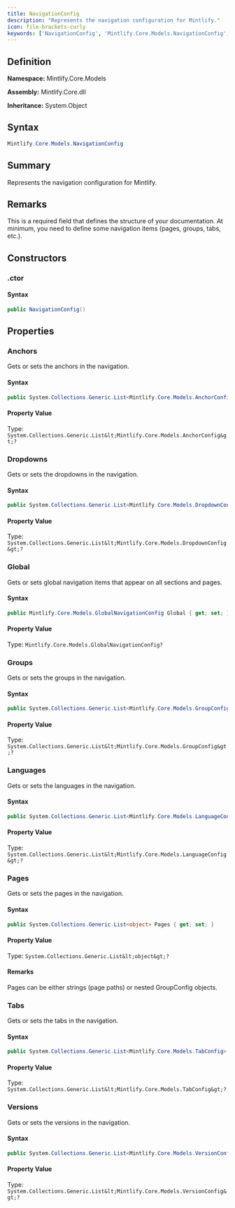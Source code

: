 ```yaml
---
title: NavigationConfig
description: "Represents the navigation configuration for Mintlify."
icon: file-brackets-curly
keywords: ['NavigationConfig', 'Mintlify.Core.Models.NavigationConfig', 'Mintlify.Core.Models', 'class', 'System.Object']
---
```


## Definition

**Namespace:** Mintlify.Core.Models

**Assembly:** Mintlify.Core.dll

**Inheritance:** System.Object

## Syntax

```csharp
Mintlify.Core.Models.NavigationConfig
```

## Summary

Represents the navigation configuration for Mintlify.

## Remarks

This is a required field that defines the structure of your documentation.
            At minimum, you need to define some navigation items (pages, groups, tabs, etc.).

## Constructors

### .ctor

#### Syntax

```csharp
public NavigationConfig()
```

## Properties

### Anchors

Gets or sets the anchors in the navigation.

#### Syntax

```csharp
public System.Collections.Generic.List<Mintlify.Core.Models.AnchorConfig> Anchors { get; set; }
```

#### Property Value

Type: `System.Collections.Generic.List&lt;Mintlify.Core.Models.AnchorConfig&gt;?`

### Dropdowns

Gets or sets the dropdowns in the navigation.

#### Syntax

```csharp
public System.Collections.Generic.List<Mintlify.Core.Models.DropdownConfig> Dropdowns { get; set; }
```

#### Property Value

Type: `System.Collections.Generic.List&lt;Mintlify.Core.Models.DropdownConfig&gt;?`

### Global

Gets or sets global navigation items that appear on all sections and pages.

#### Syntax

```csharp
public Mintlify.Core.Models.GlobalNavigationConfig Global { get; set; }
```

#### Property Value

Type: `Mintlify.Core.Models.GlobalNavigationConfig?`

### Groups

Gets or sets the groups in the navigation.

#### Syntax

```csharp
public System.Collections.Generic.List<Mintlify.Core.Models.GroupConfig> Groups { get; set; }
```

#### Property Value

Type: `System.Collections.Generic.List&lt;Mintlify.Core.Models.GroupConfig&gt;?`

### Languages

Gets or sets the languages in the navigation.

#### Syntax

```csharp
public System.Collections.Generic.List<Mintlify.Core.Models.LanguageConfig> Languages { get; set; }
```

#### Property Value

Type: `System.Collections.Generic.List&lt;Mintlify.Core.Models.LanguageConfig&gt;?`

### Pages

Gets or sets the pages in the navigation.

#### Syntax

```csharp
public System.Collections.Generic.List<object> Pages { get; set; }
```

#### Property Value

Type: `System.Collections.Generic.List&lt;object&gt;?`

#### Remarks

Pages can be either strings (page paths) or nested GroupConfig objects.

### Tabs

Gets or sets the tabs in the navigation.

#### Syntax

```csharp
public System.Collections.Generic.List<Mintlify.Core.Models.TabConfig> Tabs { get; set; }
```

#### Property Value

Type: `System.Collections.Generic.List&lt;Mintlify.Core.Models.TabConfig&gt;?`

### Versions

Gets or sets the versions in the navigation.

#### Syntax

```csharp
public System.Collections.Generic.List<Mintlify.Core.Models.VersionConfig> Versions { get; set; }
```

#### Property Value

Type: `System.Collections.Generic.List&lt;Mintlify.Core.Models.VersionConfig&gt;?`

